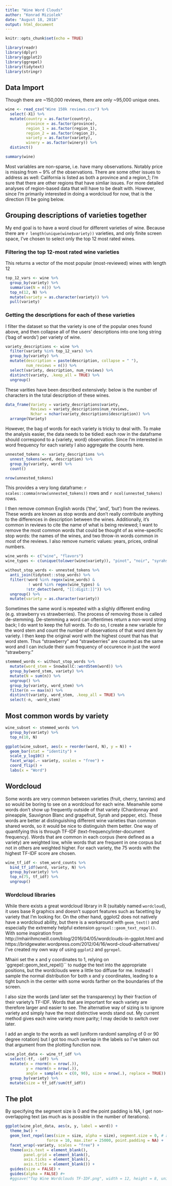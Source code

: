 ```yaml
---
title: "Wine Word Clouds"
author: "Konrad Miziolek"
date: "August 18, 2018"
output: html_document
---
```


```r
knitr::opts_chunk$set(echo = TRUE)
```


```r
library(readr)
library(dplyr)
library(ggplot2)
library(ggrepel)
library(tidytext)
library(stringr)
```

## Data Import

Though there are ~150,000 reviews, there are only ~95,000 unique ones. 

```r
wine <- read_csv("Wine 150k reviews.csv") %>%
  select(-X1) %>%
  mutate(country = as.factor(country), 
         province = as.factor(province),
         region_1 = as.factor(region_1),
         region_2 = as.factor(region_2),
         variety = as.factor(variety),
         winery = as.factor(winery)) %>%
  distinct()
```

```r
summary(wine)
```

Most variables are non-sparse, i.e. have many observations. Notably price is missing from ~ 9% of the observations. There are some other issues to address as well: California is listed as both a province and a region_1; I'm sure that there are other regions that have simliar issues. For more detailed analyses of region-based data that will have to be dealt with. However, since I'm primarily interested in doing a wordcloud for now, that is the direction I'll be going below. 

## Grouping descriptions of varieties together

My end goal is  to have a word cloud for different varieties of wine. Because there are `r length(unique(wine$variety))` varieties, and only finite screen space, I've chosen to select only the top 12 most rated wines. 

### Filtering the top 12-most rated wine varieties

This returns a vector of the most popular (most-reviewed) wines with length 12

```r
top_12_vars <- wine %>%
  group_by(variety) %>%
  summarise(N = n()) %>%
  top_n(12, N) %>%
  mutate(variety = as.character(variety)) %>%
  pull(variety)
```

### Getting the descriptions for each of these varieties

I filter the dataset so that the variety is one of the popular ones found above, and then collapse all of the users' descriptions
into one long string ('bag of words') per variety of wine. 

```r
variety_descriptions <- wine %>%
  filter(variety %in% top_12_vars) %>%
  group_by(variety) %>%
  mutate(description = paste(description, collapse = " "),
         num_reviews = n()) %>% 
  select(variety, description, num_reviews) %>%
  distinct(variety, .keep_all = TRUE) %>%
  ungroup()

```

These varities have been described extensively: below is the number of characters in the total description of these wines.

```r
data_frame(Variety = variety_descriptions$variety,
           Reviews = variety_descriptions$num_reviews,
           Nchar = nchar(variety_descriptions$description)) %>%
  arrange(Variety)

```


However, the bag of words for each variety is tricky to deal with. To make the analysis easier, the data needs to be tidied: each row in the dataframe should correspond to a {variety, word} observation. Since I'm interested in word frequency for each variety I also aggregate the counts here. 

```r
unnested_tokens <- variety_descriptions %>%
  unnest_tokens(word, description) %>%
  group_by(variety, word) %>%
  count()

nrow(unnested_tokens)
```

This provides a very long dataframe: `r scales::comma(nrow(unnested_tokens))` rows and `r ncol(unnested_tokens)` rows.

I then remove common English words ('the', 'and', 'but') from the reviews. These words are known as stop words and don't really contribute anything to the differences in description between the wines. Additionally, it's common in reviews to cite the name of what is being reviewed; I want to remove the most common words that could be thought of as wine-specific stop words: the names of the wines, and two throw-in words common in most of the reviews. I also remove numeric values: years, prices, ordinal numbers. 

```r
wine_words <- c("wine", "flavors")
wine_types <- c(unique(tolower(wine$variety)), "pinot", "noir", "syrahs")

without_stop_words <- unnested_tokens %>%
  anti_join(tidytext::stop_words) %>%
  filter(!word %in% regex(wine_words) & 
          ! word %in% regex(wine_types) &
         !str_detect(word, "[[:digit:]]")) %>%
  ungroup() %>%
  mutate(variety = as.character(variety))

```

Sometimes the same word is repeated with a slighly different ending (e.g. strawberry vs strawberries). The process of removing those is called de-stemming. De-stemming a word can oftentimes return a non-word string back; I do want to keep the full words. To do so, I create a new variable for the word stem and count the number of observations of that word stem by variety. I then keep the original word with the highest count that has that word stem. Thus "strawberry" and "strawberries" are counted as the same word and I can include their sum frequency of occurence in just the word "strawberry."   

```r
stemmed_words <- without_stop_words %>%
  mutate(word_stem = SnowballC::wordStem(word)) %>%
  group_by(word_stem, variety) %>%
  mutate(N = sum(n)) %>%
  ungroup() %>%
  group_by(variety, word_stem) %>%
  filter(n == max(n)) %>%
  distinct(variety, word_stem, .keep_all = TRUE) %>%
  select(-n, -word_stem)
```

## Most common words by variety


```r
wine_subset <- stemmed_words %>%
  group_by(variety) %>%
  top_n(10, N)

ggplot(wine_subset, aes(x = reorder(word, N), y = N)) + 
  geom_bar(stat = "identity") + 
  scale_y_log10() + 
  facet_wrap(.~ variety, scales = "free") + 
  coord_flip() + 
  labs(x = "Word")
```
## Wordcloud

Some words are very common between varieties (fruit, cherry, tannins) and so would be boring to see on a wordcloud for each wine. Meanwhile some words don't show up frequently outside of that variety (Chardonnay and pineapple, Sauvignon Blanc and grapefruit, Syrah and pepper, etc). These words are better at distinguishing different wine varieties than common shared words, so it would be nice to distinguish them better. One way of quantifying this is through TF-IDF (text-frequency/inter-document frequency). Words that are common in each corpus (here defined as a variety) are weighted low, while words that are frequent in one corpus but not in others are weighted higher. For each variety, the 75 words with the highest TF-IDF score are chosen.

```r
wine_tf_idf <- stem_word_counts %>%
  bind_tf_idf(word, variety, N) %>%
  group_by(variety) %>%
  top_n(75, tf_idf) %>%
  ungroup() 
```

### Wordcloud libraries

While there exists a great wordcloud library in R (suitably named ``wordcloud``), it uses base R graphics and doesn't support features such as facetting by variety that I'm looking for. On the other hand, ggplot2 does not natively have a wordcloud ability, but there is a workaround with ``geom_text()`` and especially the extremely helpful extension ``ggrepel::geom_text_repel()``. With some inspiration from http://mhairihmcneill.com/blog/2016/04/05/wordclouds-in-ggplot.html and https://bridgewater.wordpress.com/2012/04/16/word-cloud-alternatives/ I've created my own way of using ``ggplot2`` and ``ggrepel``.


Mhairi set the x and y coordinates to 1, relying on `ggrepel::geom_text_repel()`` to nudge the text into the appropriate positions, but the wordclouds were a little too diffuse for me. Instead I sample the normal distribution for both x and y coordinates, leading to a tight bunch in the center with some words farther on the boundaries of the screen. 


I also size the words (and later set the transparency) by their fraction of their variety's TF-IDF. Words that are important for each variety are therefore larger and easier to see. The alternative way of sizing is to ignore variety and simply have the most distinctive words stand out. My current method gives each wine variety more parity; I may decide to switch over later. 

I add an angle to the words as well (uniform randoml sampling of 0 or 90 degree rotation) but I got too much overlap in the labels so I've taken out that argument from the plotting function now. 

```r
wine_plot_data <- wine_tf_idf %>%
  select(-tf, -idf) %>%
  mutate(x = rnorm(n = nrow(.)),
         y = rnorm(n = nrow(.)),
         angle = sample(x = c(0, 90), size = nrow(.), replace = TRUE)) %>%
  group_by(variety) %>%
  mutate(size = tf_idf/sum(tf_idf))
```

## The plot

By specifying the segment size is 0 and the point padding is NA, I get non-overlapping text (as much as is possible in the number of iterations). 

```r
ggplot(wine_plot_data, aes(x, y, label = word)) + 
  theme_bw() + 
  geom_text_repel(aes(size = size, alpha = size), segment.size = 0, # angle = angle
                  force = 10, max.iter = 25000, point.padding = NA) + 
  facet_wrap(~variety, scales = "free") + 
  theme(axis.text = element_blank(),
        panel.grid = element_blank(),
        axis.ticks = element_blank(),
        axis.title = element_blank()) +
  guides(size = FALSE) + 
  guides(alpha = FALSE) #+ 
  #ggsave("Top Wine Wordclouds TF-IDF.png", width = 12, height = 8, units = "in")
```

